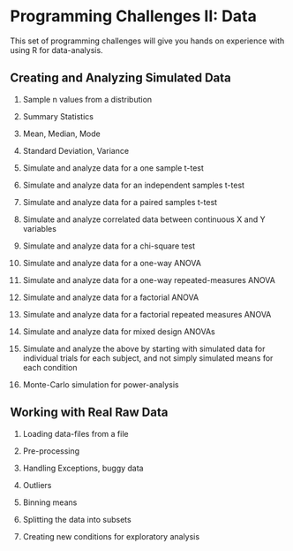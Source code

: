 # Programming Challenges II: Data

This set of programming challenges will give you hands on experience with using R for data-analysis.

## Creating and Analyzing Simulated Data

1.  Sample n values from a distribution

2.  Summary Statistics

3.  Mean, Median, Mode

4.  Standard Deviation, Variance

5.  Simulate and analyze data for a one sample t-test

6.  Simulate and analyze data for an independent samples t-test

7.  Simulate and analyze data for a paired samples t-test

8.  Simulate and analyze correlated data between continuous X and Y variables

9.  Simulate and analyze data for a chi-square test

10. Simulate and analyze data for a one-way ANOVA

11. Simulate and analyze data for a one-way repeated-measures ANOVA

12. Simulate and analyze data for a factorial ANOVA

13. Simulate and analyze data for a factorial repeated measures ANOVA

14. Simulate and analyze data for mixed design ANOVAs

15. Simulate and analyze the above by starting with simulated data for individual trials for each subject, and not simply simulated means for each condition

16. Monte-Carlo simulation for power-analysis

## Working with Real Raw Data

1.  Loading data-files from a file

2.  Pre-processing

3.  Handling Exceptions, buggy data

4.  Outliers

5.  Binning means

6.  Splitting the data into subsets

7.  Creating new conditions for exploratory analysis